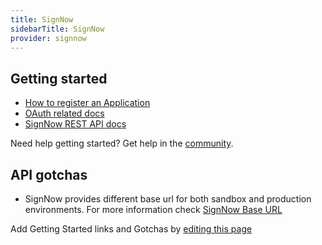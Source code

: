 ```yaml
---
title: SignNow
sidebarTitle: SignNow
provider: signnow
---
```



<Overview />
<PreBuiltTooling provider={providers[pageMetadata.provider]} />


## Getting started

-   [How to register an Application](https://docs.signnow.com/docs/signnow/account)
-   [OAuth related docs](https://docs.signnow.com/docs/signnow/features#authentication)
-   [SignNow REST API docs](https://docs.signnow.com/docs/signnow/welcome)

<Tip>Need help getting started? Get help in the [community](https://nango.dev/slack).</Tip>

## API gotchas
- SignNow provides different base url for both sandbox and production environments. For more information check [SignNow Base URL](https://docs.signnow.com/docs/signnow/get-started)

<Note>Add Getting Started links and Gotchas by [editing this page](https://github.com/nangohq/nango/tree/master/docs-v2/integrations/all/signnow.mdx)</Note>
